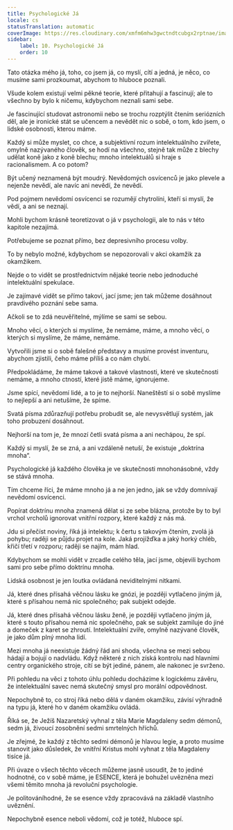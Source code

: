 ```yaml
---
title: Psychologické Já
locale: cs
statusTranslation: automatic
coverImage: https://res.cloudinary.com/xmfm6mhw3gwctndtcubgx2rptnae/image/upload/v1741354419/small_cover_la_gran_rebelion_28716e29d2.webp
sidebar:
    label: 10. Psychologické Já
    order: 10
---
```

Tato otázka mého já, toho, co jsem já, co myslí, cítí a jedná, je něco, co musíme sami prozkoumat, abychom to hluboce poznali.

Všude kolem existují velmi pěkné teorie, které přitahují a fascinují; ale to všechno by bylo k ničemu, kdybychom neznali sami sebe.

Je fascinující studovat astronomii nebo se trochu rozptýlit čtením seriózních děl, ale je ironické stát se učencem a nevědět nic o sobě, o tom, kdo jsem, o lidské osobnosti, kterou máme.

Každý si může myslet, co chce, a subjektivní rozum intelektuálního zvířete, omylně nazývaného člověk, se hodí na všechno, stejně tak může z blechy udělat koně jako z koně blechu; mnoho intelektuálů si hraje s racionalismem. A co potom?

Být učený neznamená být moudrý. Nevědomých osvícenců je jako plevele a nejenže nevědí, ale navíc ani nevědí, že nevědí.

Pod pojmem nevědomí osvícenci se rozumějí chytrolíni, kteří si myslí, že vědí, a ani se neznají.

Mohli bychom krásně teoretizovat o já v psychologii, ale to nás v této kapitole nezajímá.

Potřebujeme se poznat přímo, bez depresivního procesu volby.

To by nebylo možné, kdybychom se nepozorovali v akci okamžik za okamžikem.

Nejde o to vidět se prostřednictvím nějaké teorie nebo jednoduché intelektuální spekulace.

Je zajímavé vidět se přímo takoví, jací jsme; jen tak můžeme dosáhnout pravdivého poznání sebe sama.

Ačkoli se to zdá neuvěřitelné, mýlíme se sami se sebou.

Mnoho věcí, o kterých si myslíme, že nemáme, máme, a mnoho věcí, o kterých si myslíme, že máme, nemáme.

Vytvořili jsme si o sobě falešné představy a musíme provést inventuru, abychom zjistili, čeho máme příliš a co nám chybí.

Předpokládáme, že máme takové a takové vlastnosti, které ve skutečnosti nemáme, a mnoho ctností, které jistě máme, ignorujeme.

Jsme spící, nevědomí lidé, a to je to nejhorší. Naneštěstí si o sobě myslíme to nejlepší a ani netušíme, že spíme.

Svatá písma zdůrazňují potřebu probudit se, ale nevysvětlují systém, jak toho probuzení dosáhnout.

Nejhorší na tom je, že mnozí četli svatá písma a ani nechápou, že spí.

Každý si myslí, že se zná, a ani vzdáleně netuší, že existuje „doktrína mnoha“.

Psychologické já každého člověka je ve skutečnosti mnohonásobné, vždy se stává mnoha.

Tím chceme říci, že máme mnoho já a ne jen jedno, jak se vždy domnívají nevědomí osvícenci.

Popírat doktrínu mnoha znamená dělat si ze sebe blázna, protože by to byl vrchol vrcholů ignorovat vnitřní rozpory, které každý z nás má.

Jdu si přečíst noviny, říká já intelektu; k čertu s takovým čtením, zvolá já pohybu; raději se půjdu projet na kole. Jaká projížďka a jaký horký chléb, křičí třetí v rozporu; raději se najím, mám hlad.

Kdybychom se mohli vidět v zrcadle celého těla, jací jsme, objevili bychom sami pro sebe přímo doktrínu mnoha.

Lidská osobnost je jen loutka ovládaná neviditelnými nitkami.

Já, které dnes přísahá věčnou lásku ke gnózi, je později vytlačeno jiným já, které s přísahou nemá nic společného; pak subjekt odejde.

Já, které dnes přísahá věčnou lásku ženě, je později vytlačeno jiným já, které s touto přísahou nemá nic společného, pak se subjekt zamiluje do jiné a domeček z karet se zhroutí. Intelektuální zvíře, omylně nazývané člověk, je jako dům plný mnoha lidí.

Mezi mnoha já neexistuje žádný řád ani shoda, všechna se mezi sebou hádají a bojují o nadvládu. Když některé z nich získá kontrolu nad hlavními centry organického stroje, cítí se být jediné, pánem, ale nakonec je svrženo.

Při pohledu na věci z tohoto úhlu pohledu docházíme k logickému závěru, že intelektuální savec nemá skutečný smysl pro morální odpovědnost.

Nepochybně to, co stroj říká nebo dělá v daném okamžiku, závisí výhradně na typu já, které ho v daném okamžiku ovládá.

Říká se, že Ježíš Nazaretský vyhnal z těla Marie Magdaleny sedm démonů, sedm já, živoucí zosobnění sedmi smrtelných hříchů.

Je zřejmé, že každý z těchto sedmi démonů je hlavou legie, a proto musíme stanovit jako důsledek, že vnitřní Kristus mohl vyhnat z těla Magdaleny tisíce já.

Při úvaze o všech těchto věcech můžeme jasně usoudit, že to jediné hodnotné, co v sobě máme, je ESENCE, která je bohužel uvězněna mezi všemi těmito mnoha já revoluční psychologie.

Je politováníhodné, že se esence vždy zpracovává na základě vlastního uvěznění.

Nepochybně esence neboli vědomí, což je totéž, hluboce spí.

